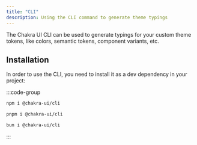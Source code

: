 ```yaml
---
title: "CLI"
description: Using the CLI command to generate theme typings
---
```


The Chakra UI CLI can be used to generate typings for your custom theme tokens,
like colors, semantic tokens, component variants, etc.

## Installation

In order to use the CLI, you need to install it as a dev dependency in your
project:

:::code-group

```bash [npm]
npm i @chakra-ui/cli
```

```bash [pnpm]
pnpm i @chakra-ui/cli
```

```bash [bun]
bun i @chakra-ui/cli
```

:::
